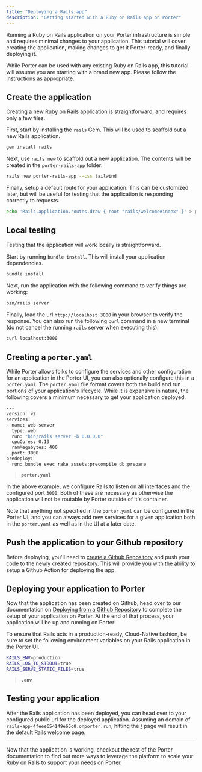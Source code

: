 ```yaml
---
title: "Deploying a Rails app"
description: "Getting started with a Ruby on Rails app on Porter"
---
```


Running a Ruby on Rails application on your Porter infrastructure is simple and requires minimal changes to your application. This tutorial will cover creating the application, making changes to get it Porter-ready, and finally deploying it.

While Porter can be used with any existing Ruby on Rails app, this tutorial will assume you are starting with a brand new app. Please follow the instructions as appropriate.

## Create the application

Creating a new Ruby on Rails application is straightforward, and requires only a few files.

First, start by installing the `rails` Gem. This will be used to scaffold out a new Rails application.

```bash
gem install rails
```

Next, use `rails new` to scaffold out a new application. The contents will be created in the `porter-rails-app` folder:

```bash
rails new porter-rails-app --css tailwind
```

Finally, setup a default route for your application. This can be customized later, but will be useful for testing that the application is responding correctly to requests.

```bash
echo 'Rails.application.routes.draw { root "rails/welcome#index" }' > porter-rails-app/config/routes.rb
```

## Local testing

Testing that the application will work locally is straightforward.

Start by running `bundle install`. This will install your application dependencies.

```bash
bundle install
```

Next, run the application with the following command to verify things are working:

```bash
bin/rails server
```

Finally, load the url `http://localhost:3000` in your browser to verify the response. You can also run the following `curl` command in a new terminal (do not cancel the running `rails` server when executing this):

```bash
curl localhost:3000
```

## Creating a `porter.yaml`

While Porter allows folks to configure the services and other configuration for an application in the Porter UI, you can also optionally configure this in a `porter.yaml`. The `porter.yaml` file format covers both the build and run portions of your application's lifecycle. While it is expansive in nature, the following covers a minimum necessary to get your application deployed.

```bash
---
version: v2
services:
- name: web-server
  type: web
  run: "bin/rails server -b 0.0.0.0"
  cpuCores: 0.19
  ramMegabytes: 400
  port: 3000
predeploy:
  run: bundle exec rake assets:precompile db:prepare
```

> **`porter.yaml`**

In the above example, we configure Rails to listen on all interfaces and the configured port `3000`. Both of these are necessary as otherwise the application will not be routable by Porter outside of it's container.

Note that anything not specified in the `porter.yaml` can be configured in the Porter UI, and you can always add new services for a given application both in the `porter.yaml` as well as in the UI at a later date.

## Push the application to your Github repository

Before deploying, you'll need to [create a Github Repository](https://docs.github.com/en/get-started/quickstart/create-a-repo) and push your code to the newly created repository. This will provide you with the ability to setup a Github Action for deploying the app.


## Deploying your application to Porter

Now that the application has been created on Github, head over to our documentation on [Deploying from a Github Repository](/deploy/deploy-from-github-repo) to complete the setup of your application on Porter. At the end of that process, your application will be up and running on Porter!

To ensure that Rails acts in a production-ready, Cloud-Native fashion, be sure to set the following environment variables on your Rails application in the Porter UI.

```bash
RAILS_ENV=production
RAILS_LOG_TO_STDOUT=true
RAILS_SERVE_STATIC_FILES=true
```

> **`.env`**

## Testing your application

After the Rails application has been deployed, you can head over to your configured public url for the deployed application. Assuming an domain of `rails-app-4feee654149e65c0.onporter.run`, hitting the [/](https://rails-app-4feee654149e65c0.onporter.run/) page will result in the default Rails welcome page.


---

Now that the application is working, checkout the rest of the Porter documentation to find out more ways to leverage the platform to scale your Ruby on Rails to support your needs on Porter.
